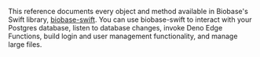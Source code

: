 This reference documents every object and method available in Biobase's Swift library, [biobase-swift](https://github.com/biobase-ai/biobase-swift). You can use biobase-swift to interact with your Postgres database, listen to database changes, invoke Deno Edge Functions, build login and user management functionality, and manage large files.
